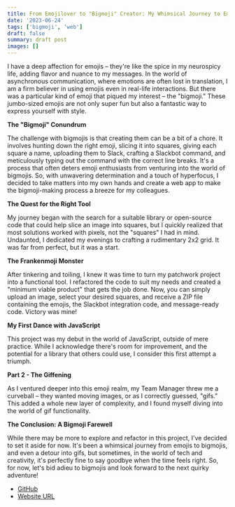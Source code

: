 ```yaml
---
title: From Emojilover to "Bigmoji" Creator: My Whimsical Journey to Emoji Enthusiasm
date: '2023-06-24'
tags: ['bigmoji', 'web']
draft: false
summary: draft post
images: []
---
```


I have a deep affection for emojis – they're like the spice in my neurospicy life, adding flavor and nuance to my messages. In the world of asynchronous communication, where emotions are often lost in translation, I am a firm believer in using emojis even in real-life interactions. But there was a particular kind of emoji that piqued my interest – the "bigmoji." These jumbo-sized emojis are not only super fun but also a fantastic way to express yourself with style.

**The "Bigmoji" Conundrum**

The challenge with bigmojis is that creating them can be a bit of a chore. It involves hunting down the right emoji, slicing it into squares, giving each square a name, uploading them to Slack, crafting a Slackbot command, and meticulously typing out the command with the correct line breaks. It's a process that often deters emoji enthusiasts from venturing into the world of bigmojis. So, with unwavering determination and a touch of hyperfocus, I decided to take matters into my own hands and create a web app to make the bigmoji-making process a breeze for my colleagues.

**The Quest for the Right Tool**

My journey began with the search for a suitable library or open-source code that could help slice an image into squares, but I quickly realized that most solutions worked with pixels, not the "squares" I had in mind. Undaunted, I dedicated my evenings to crafting a rudimentary 2x2 grid. It was far from perfect, but it was a start.

**The Frankenmoji Monster**

After tinkering and toiling, I knew it was time to turn my patchwork project into a functional tool. I refactored the code to suit my needs and created a "minimum viable product" that gets the job done. Now, you can simply upload an image, select your desired squares, and receive a ZIP file containing the emojis, the Slackbot integration code, and message-ready code. Victory was mine!

**My First Dance with JavaScript**

This project was my debut in the world of JavaScript, outside of mere practice. While I acknowledge there's room for improvement, and the potential for a library that others could use, I consider this first attempt a triumph.

**Part 2 - The Giffening**

As I ventured deeper into this emoji realm, my Team Manager threw me a curveball – they wanted moving images, or as I correctly guessed, "gifs." This added a whole new layer of complexity, and I found myself diving into the world of gif functionality.

**The Conclusion: A Bigmoji Farewell**

While there may be more to explore and refactor in this project, I've decided to set it aside for now. It's been a whimsical journey from emojis to bigmojis, and even a detour into gifs, but sometimes, in the world of tech and creativity, it's perfectly fine to say goodbye when the time feels right. So, for now, let's bid adieu to bigmojis and look forward to the next quirky adventure!

- [GitHub](https://github.com/ParagonJenko/slackbot-multiline-emoji-js)
- [Website URL](https://alexjenkinson.com/bigmoji)

